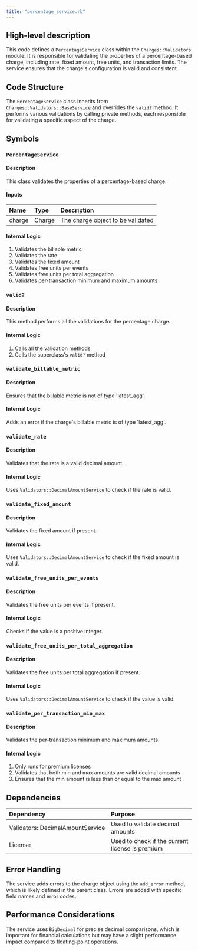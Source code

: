 ```yaml
---
title: "percentage_service.rb"
---
```


## High-level description
This code defines a `PercentageService` class within the `Charges::Validators` module. It is responsible for validating the properties of a percentage-based charge, including rate, fixed amount, free units, and transaction limits. The service ensures that the charge's configuration is valid and consistent.

## Code Structure
The `PercentageService` class inherits from `Charges::Validators::BaseService` and overrides the `valid?` method. It performs various validations by calling private methods, each responsible for validating a specific aspect of the charge.

## Symbols

### `PercentageService`
#### Description
This class validates the properties of a percentage-based charge.

#### Inputs
| Name | Type | Description |
|:-----|:-----|:------------|
| charge | Charge | The charge object to be validated |

#### Internal Logic
1. Validates the billable metric
2. Validates the rate
3. Validates the fixed amount
4. Validates free units per events
5. Validates free units per total aggregation
6. Validates per-transaction minimum and maximum amounts

### `valid?`
#### Description
This method performs all the validations for the percentage charge.

#### Internal Logic
1. Calls all the validation methods
2. Calls the superclass's `valid?` method

### `validate_billable_metric`
#### Description
Ensures that the billable metric is not of type 'latest_agg'.

#### Internal Logic
Adds an error if the charge's billable metric is of type 'latest_agg'.

### `validate_rate`
#### Description
Validates that the rate is a valid decimal amount.

#### Internal Logic
Uses `Validators::DecimalAmountService` to check if the rate is valid.

### `validate_fixed_amount`
#### Description
Validates the fixed amount if present.

#### Internal Logic
Uses `Validators::DecimalAmountService` to check if the fixed amount is valid.

### `validate_free_units_per_events`
#### Description
Validates the free units per events if present.

#### Internal Logic
Checks if the value is a positive integer.

### `validate_free_units_per_total_aggregation`
#### Description
Validates the free units per total aggregation if present.

#### Internal Logic
Uses `Validators::DecimalAmountService` to check if the value is valid.

### `validate_per_transaction_min_max`
#### Description
Validates the per-transaction minimum and maximum amounts.

#### Internal Logic
1. Only runs for premium licenses
2. Validates that both min and max amounts are valid decimal amounts
3. Ensures that the min amount is less than or equal to the max amount

## Dependencies
| Dependency | Purpose |
|:-----------|:--------|
| Validators::DecimalAmountService | Used to validate decimal amounts |
| License | Used to check if the current license is premium |

## Error Handling
The service adds errors to the charge object using the `add_error` method, which is likely defined in the parent class. Errors are added with specific field names and error codes.

## Performance Considerations
The service uses `BigDecimal` for precise decimal comparisons, which is important for financial calculations but may have a slight performance impact compared to floating-point operations.